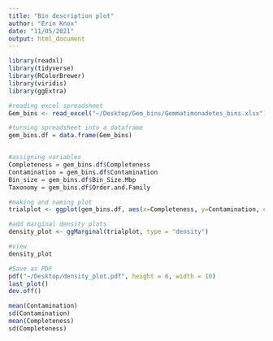 ```yaml
---
title: "Bin description plot"
author: "Erin Knox"
date: "11/05/2021"
output: html_document
---
```


```r

library(readxl)
library(tidyverse)
library(RColorBrewer)
library(viridis)
library(ggExtra)

#reading excel spreadsheet
Gem_bins <- read_excel("~/Desktop/Gem_bins/Gemmatimonadetes_bins.xlsx")

#turning spreadsheet into a dataframe
gem_bins.df = data.frame(Gem_bins)


#assigning variables
Completeness = gem_bins.df$Completeness
Contamination = gem_bins.df$Contamination
Bin_size = gem_bins.df$Bin_Size.Mbp
Taxonomy = gem_bins.df$Order.and.Family

#making and naming plot
trialplot <- ggplot(gem_bins.df, aes(x=Completeness, y=Contamination, col = Bin_size)) + geom_point(aes(shape=Taxonomy)) + scale_color_viridis(option = "magma")  

#add marginal density plots
density_plot <- ggMarginal(trialplot, type = "density")

#view
density_plot

#Save as PDF
pdf("~/Desktop/density_plot.pdf", height = 6, width = 10)
last_plot()
dev.off()

mean(Contamination)
sd(Contamination)
mean(Completeness)
sd(Completeness)

```

